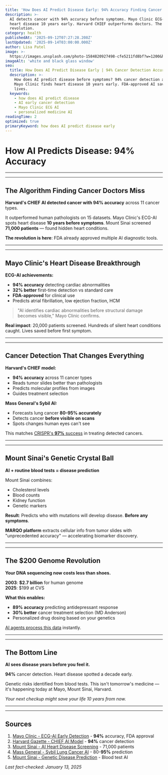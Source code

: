 ```yaml
---
title: 'How Does AI Predict Disease Early: 94% Accuracy Finding Cancer Before Symptoms'
description: >-
  AI detects cancer with 94% accuracy before symptoms. Mayo Clinic ECG-AI finds 
  heart disease 10 years early. Harvard CHIEF outperforms doctors. The
  revolution.
category: health
publishedAt: '2025-09-12T07:27:28.208Z'
lastUpdated: '2025-09-14T03:00:00.000Z'
author: Lisa Patel
image: >-
  https://images.unsplash.com/photo-1584820927498-cfe5211fd8bf?w=1200&h=630&fit=crop
imageAlt: 'white and black glass window'
seo:
  title: How Does AI Predict Disease Early | 94% Cancer Detection Accuracy 2025
  description: >-
    How does AI predict disease before symptoms? 94% cancer detection accuracy.
    Mayo Clinic finds heart disease 10 years early. FDA-approved AI saving
    lives.
  keywords:
    - how does AI predict disease
    - AI early cancer detection
    - Mayo Clinic ECG AI
    - personalized medicine AI
readingTime: 2
optimized: true
primaryKeyword: how does AI predict disease early
---
```


# How AI Predicts Disease: **94%** Accuracy


---


---


## The Algorithm Finding Cancer Doctors Miss

**Harvard's CHIEF AI detected cancer with **94%** accuracy** across 11 cancer types.

It outperformed human pathologists on 15 datasets. Mayo Clinic's ECG-AI spots heart disease **10 years before symptoms**. Mount Sinai screened **71,000 patients** — found hidden heart conditions.

**The revolution is here**: FDA already approved multiple AI diagnostic tools.


---


---


## Mayo Clinic's Heart Disease Breakthrough

**ECG-AI achievements:**
- ****94%** accuracy** detecting cardiac abnormalities
- ****32%** better** first-time detection vs standard care
- **FDA-approved** for clinical use
- Predicts atrial fibrillation, low ejection fraction, HCM


> 

> "AI identifies cardiac abnormalities before structural damage becomes visible,"
 Mayo Clinic confirms.

**Real impact**: 20,000 patients screened. Hundreds of silent heart conditions caught. Lives saved before first symptom.


---


---


## Cancer Detection That Changes Everything

**Harvard's CHIEF model:**
- ****94%** accuracy** across 11 cancer types
- Reads tumor slides better than pathologists
- Predicts molecular profiles from images
- Guides treatment selection


**Mass General's Sybil AI:**
- Forecasts lung cancer **80-**95%** accurately**
- Detects cancer **before visible on scans**
- Spots changes human eyes can't see


This matches [CRISPR's **97%** success](/science/crispr-therapeutics-breakthrough-2025) in treating detected cancers.


---


---


## Mount Sinai's Genetic Crystal Ball

**AI + routine blood tests = disease prediction**

Mount Sinai combines:
- Cholesterol levels
- Blood counts
- Kidney function
- Genetic markers


**Result**: Predicts who with mutations will develop disease. **Before any symptoms**.

**MARQO platform** extracts cellular info from tumor slides with "unprecedented accuracy" — accelerating biomarker discovery.


---


---


## The $200 Genome Revolution

**Your DNA sequencing now costs less than shoes.**

**2003**: **$2.7 billion** for human genome  
**2025**: $199 at CVS

**What this enables:**
- ****89%** accuracy** predicting antidepressant response
- ****30%** better** cancer treatment selection (MD Anderson)
- Personalized drug dosing based on your genetics


[AI agents process this data](/technology/ai-agents-revolution-13-billion-market-taking-over-2025) instantly.


---


---


## The Bottom Line

**AI sees disease years before you feel it.**

**94%** cancer detection.  Heart disease spotted a decade early.

Genetic risks identified from blood tests.  This isn't tomorrow's medicine — it's happening today at Mayo, Mount Sinai, Harvard.

*Your next checkup might save your life 10 years from now.*


---


---


## Sources

1. [Mayo Clinic - ECG-AI Early Detection](https://newsnetwork.mayoclinic.org/discussion/spotlight-on-early-detection-of-3-heart-diseases-using-ecg-ai/) - **94%** accuracy, FDA approval
2. [Harvard Gazette - CHIEF AI Model](https://news.harvard.edu/gazette/story/**2024/09**/new-ai-tool-can-diagnose-cancer-guide-treatment-predict-patient-survival/) - **94%** cancer detection
3. [Mount Sinai - AI Heart Disease Screening](https://www.mountsinai.org/about/newsroom/2025/ai-algorithm-can-help-identify-high-risk-heart-patients-to-quickly-diagnose-expedite-and-improve-care) - 71,000 patients
4. [Mass General - Sybil Lung Cancer AI](https://www.massgeneral.org/cancer-center/news/ai-early-detection-cancer) - 80-**95%** prediction
5. [Mount Sinai - Genetic Disease Prediction](https://www.mountsinai.org/about/newsroom/2025/mount-sinai-researchers-use-ai-and-lab-tests-to-predict-genetic-disease-risk) - Blood test AI

*Last fact-checked: January 13, 2025*
